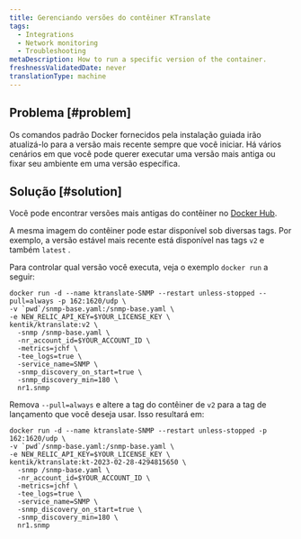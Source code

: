 ```yaml
---
title: Gerenciando versões do contêiner KTranslate
tags:
  - Integrations
  - Network monitoring
  - Troubleshooting
metaDescription: How to run a specific version of the container.
freshnessValidatedDate: never
translationType: machine
---
```


## Problema [#problem]

Os comandos padrão Docker fornecidos pela instalação guiada irão atualizá-lo para a versão mais recente sempre que você iniciar. Há vários cenários em que você pode querer executar uma versão mais antiga ou fixar seu ambiente em uma versão específica.

## Solução [#solution]

Você pode encontrar versões mais antigas do contêiner no [Docker Hub](https://hub.docker.com/r/kentik/ktranslate/tags).

A mesma imagem do contêiner pode estar disponível sob diversas tags. Por exemplo, a versão estável mais recente está disponível nas tags `v2` e também `latest` .

Para controlar qual versão você executa, veja o exemplo `docker run` a seguir:

```shell
docker run -d --name ktranslate-SNMP --restart unless-stopped --pull=always -p 162:1620/udp \
-v `pwd`/snmp-base.yaml:/snmp-base.yaml \
-e NEW_RELIC_API_KEY=$YOUR_LICENSE_KEY \
kentik/ktranslate:v2 \
  -snmp /snmp-base.yaml \
  -nr_account_id=$YOUR_ACCOUNT_ID \
  -metrics=jchf \
  -tee_logs=true \
  -service_name=SNMP \
  -snmp_discovery_on_start=true \
  -snmp_discovery_min=180 \
  nr1.snmp
```

Remova `--pull=always` e altere a tag do contêiner de `v2` para a tag de lançamento que você deseja usar. Isso resultará em:

```shell
docker run -d --name ktranslate-SNMP --restart unless-stopped -p 162:1620/udp \
-v `pwd`/snmp-base.yaml:/snmp-base.yaml \
-e NEW_RELIC_API_KEY=$YOUR_LICENSE_KEY \
kentik/ktranslate:kt-2023-02-28-4294815650 \
  -snmp /snmp-base.yaml \
  -nr_account_id=$YOUR_ACCOUNT_ID \
  -metrics=jchf \
  -tee_logs=true \
  -service_name=SNMP \
  -snmp_discovery_on_start=true \
  -snmp_discovery_min=180 \
  nr1.snmp
```